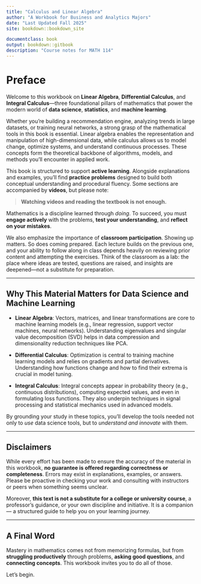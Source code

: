 ```yaml
---
title: "Calculus and Linear Algebra"
author: "A Workbook for Business and Analytics Majors"
date: "Last Updated Fall 2025"
site: bookdown::bookdown_site

documentclass: book
output: bookdown::gitbook
description: "Course notes for MATH 114"
---
```



# Preface {-}

Welcome to this workbook on **Linear Algebra**, **Differential Calculus**, and **Integral Calculus**—three foundational pillars of mathematics that power the modern world of **data science**, **statistics**, and **machine learning**.

Whether you're building a recommendation engine, analyzing trends in large datasets, or training neural networks, a strong grasp of the mathematical tools in this book is essential. Linear algebra enables the representation and manipulation of high-dimensional data, while calculus allows us to model change, optimize systems, and understand continuous processes. These concepts form the theoretical backbone of algorithms, models, and methods you'll encounter in applied work.

This book is structured to support **active learning**. Alongside explanations and examples, you'll find **practice problems** designed to build both conceptual understanding and procedural fluency. Some sections are accompanied by **videos**, but please note:

> **Watching videos and reading the textbook is not enough.**  

Mathematics is a discipline learned through *doing*.  To succeed, you must **engage actively** with the problems, **test your understanding**, and **reflect on your mistakes**.

We also emphasize the importance of **classroom participation**. Showing up matters. So does coming prepared. Each lecture builds on the previous one, and your ability to follow along in class depends heavily on reviewing prior content and attempting the exercises. Think of the classroom as a lab: the place where ideas are tested, questions are raised, and insights are deepened—not a substitute for preparation.

---

## Why This Material Matters for Data Science and Machine Learning {-}

- **Linear Algebra**: Vectors, matrices, and linear transformations are core to machine learning models (e.g., linear regression, support vector machines, neural networks). Understanding eigenvalues and singular value decomposition (SVD) helps in data compression and dimensionality reduction techniques like PCA.

- **Differential Calculus**: Optimization is central to training machine learning models and relies on gradients and partial derivatives. Understanding how functions change and how to find their extrema is crucial in model tuning.

- **Integral Calculus**: Integral concepts appear in probability theory (e.g., continuous distributions), computing expected values, and even in formulating loss functions. They also underpin techniques in signal processing and statistical mechanics used in advanced models.

By grounding your study in these topics, you’ll develop the tools needed not only to *use* data science tools, but to *understand and innovate* with them.

---

## Disclaimers {-}

While every effort has been made to ensure the accuracy of the material in this workbook, **no guarantee is offered regarding correctness or completeness**. Errors may exist in explanations, examples, or answers. Please be proactive in checking your work and consulting with instructors or peers when something seems unclear.

Moreover, **this text is not a substitute for a college or university course**, a professor’s guidance, or your own discipline and initiative. It is a companion — a structured guide to help you on your learning journey.

---

## A Final Word {-}

Mastery in mathematics comes not from memorizing formulas, but from **struggling productively** through problems, **asking good questions**, and **connecting concepts**. This workbook invites you to do all of those. 

Let’s begin.